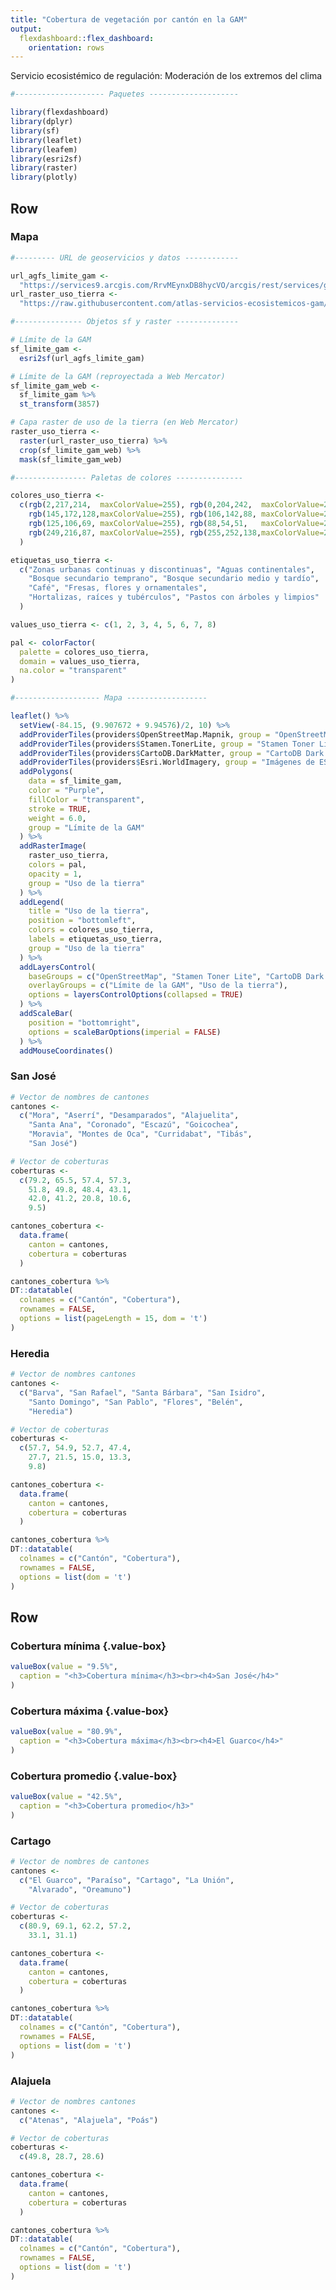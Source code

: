 ```yaml
---
title: "Cobertura de vegetación por cantón en la GAM"
output: 
  flexdashboard::flex_dashboard:
    orientation: rows
---
```

Servicio ecosistémico de regulación: Moderación de los extremos del clima
```r
#-------------------- Paquetes --------------------

library(flexdashboard)
library(dplyr)
library(sf)
library(leaflet)
library(leafem)
library(esri2sf)
library(raster)
library(plotly)

```

Row {data-height=650}
-----------------------------------------------------------------------

### Mapa {data-width=600}
```r

#--------- URL de geoservicios y datos ------------

url_agfs_limite_gam <-
  "https://services9.arcgis.com/RrvMEynxDB8hycVO/arcgis/rest/services/gam_limite_gam/FeatureServer/0"
url_raster_uso_tierra <-
  "https://raw.githubusercontent.com/atlas-servicios-ecosistemicos-gam/datos/master/uso-tierra/gam/USO_COBERTURA_GAM_WEB.tif"

#--------------- Objetos sf y raster --------------

# Límite de la GAM
sf_limite_gam <- 
  esri2sf(url_agfs_limite_gam)

# Límite de la GAM (reproyectada a Web Mercator)
sf_limite_gam_web <- 
  sf_limite_gam %>%
  st_transform(3857)

# Capa raster de uso de la tierra (en Web Mercator)
raster_uso_tierra <-
  raster(url_raster_uso_tierra) %>%
  crop(sf_limite_gam_web) %>%
  mask(sf_limite_gam_web)

#---------------- Paletas de colores ---------------

colores_uso_tierra <- 
  c(rgb(2,217,214,  maxColorValue=255), rgb(0,204,242,  maxColorValue=255), 
    rgb(145,172,128,maxColorValue=255), rgb(106,142,88, maxColorValue=255),
    rgb(125,106,69, maxColorValue=255), rgb(88,54,51,   maxColorValue=255),
    rgb(249,216,87, maxColorValue=255), rgb(255,252,138,maxColorValue=255)
  )

etiquetas_uso_tierra <- 
  c("Zonas urbanas continuas y discontinuas", "Aguas continentales", 
    "Bosque secundario temprano", "Bosque secundario medio y tardío",
    "Café", "Fresas, flores y ornamentales", 
    "Hortalizas, raíces y tubérculos", "Pastos con árboles y limpios"
  )

values_uso_tierra <- c(1, 2, 3, 4, 5, 6, 7, 8)

pal <- colorFactor(
  palette = colores_uso_tierra, 
  domain = values_uso_tierra,
  na.color = "transparent"
)

```

```r

#------------------- Mapa ------------------

leaflet() %>%
  setView(-84.15, (9.907672 + 9.94576)/2, 10) %>%
  addProviderTiles(providers$OpenStreetMap.Mapnik, group = "OpenStreetMap") %>%
  addProviderTiles(providers$Stamen.TonerLite, group = "Stamen Toner Lite") %>%
  addProviderTiles(providers$CartoDB.DarkMatter, group = "CartoDB Dark Matter") %>%
  addProviderTiles(providers$Esri.WorldImagery, group = "Imágenes de ESRI") %>%
  addPolygons(
    data = sf_limite_gam,
    color = "Purple",
    fillColor = "transparent",
    stroke = TRUE,
    weight = 6.0,
    group = "Límite de la GAM"
  ) %>%
  addRasterImage(
    raster_uso_tierra,
    colors = pal,
    opacity = 1,
    group = "Uso de la tierra"
  ) %>%
  addLegend(
    title = "Uso de la tierra",
    position = "bottomleft",
    colors = colores_uso_tierra,
    labels = etiquetas_uso_tierra,
    group = "Uso de la tierra"
  ) %>%
  addLayersControl(
    baseGroups = c("OpenStreetMap", "Stamen Toner Lite", "CartoDB Dark Matter", "Imágenes de ESRI"),
    overlayGroups = c("Límite de la GAM", "Uso de la tierra"),
    options = layersControlOptions(collapsed = TRUE)    
  ) %>%  
  addScaleBar(
    position = "bottomright",
    options = scaleBarOptions(imperial = FALSE)
  ) %>%
  addMouseCoordinates()
```

### San José {data-width=200}
```r

# Vector de nombres de cantones
cantones <- 
  c("Mora", "Aserrí", "Desamparados", "Alajuelita", 
    "Santa Ana", "Coronado", "Escazú", "Goicochea", 
    "Moravia", "Montes de Oca", "Curridabat", "Tibás", 
    "San José")

# Vector de coberturas
coberturas <- 
  c(79.2, 65.5, 57.4, 57.3, 
    51.8, 49.8, 48.4, 43.1, 
    42.0, 41.2, 20.8, 10.6,
    9.5)

cantones_cobertura <- 
  data.frame(
    canton = cantones, 
    cobertura = coberturas
  )

cantones_cobertura %>%
DT::datatable(
  colnames = c("Cantón", "Cobertura"),
  rownames = FALSE,
  options = list(pageLength = 15, dom = 't')
)

```

### Heredia {data-width=200}
```r

# Vector de nombres cantones
cantones <- 
  c("Barva", "San Rafael", "Santa Bárbara", "San Isidro", 
    "Santo Domingo", "San Pablo", "Flores", "Belén", 
    "Heredia")

# Vector de coberturas
coberturas <- 
  c(57.7, 54.9, 52.7, 47.4, 
    27.7, 21.5, 15.0, 13.3, 
    9.8)

cantones_cobertura <- 
  data.frame(
    canton = cantones, 
    cobertura = coberturas
  )

cantones_cobertura %>%
DT::datatable(
  colnames = c("Cantón", "Cobertura"),
  rownames = FALSE,
  options = list(dom = 't')
)

```

Row {data-height=350}
-----------------------------------------------------------------------

### Cobertura mínima {.value-box} {data-width=200}
```r
valueBox(value = "9.5%", 
  caption = "<h3>Cobertura mínima</h3><br><h4>San José</h4>"
)
```

### Cobertura máxima {.value-box} {data-width=200}
```r
valueBox(value = "80.9%", 
  caption = "<h3>Cobertura máxima</h3><br><h4>El Guarco</h4>"
)
```

### Cobertura promedio {.value-box} {data-width=200}
```r
valueBox(value = "42.5%", 
  caption = "<h3>Cobertura promedio</h3>"
)
```

### Cartago {data-width=200}
```r

# Vector de nombres de cantones
cantones <- 
  c("El Guarco", "Paraíso", "Cartago", "La Unión", 
    "Alvarado", "Oreamuno")

# Vector de coberturas
coberturas <- 
  c(80.9, 69.1, 62.2, 57.2, 
    33.1, 31.1)

cantones_cobertura <- 
  data.frame(
    canton = cantones, 
    cobertura = coberturas
  )

cantones_cobertura %>%
DT::datatable(
  colnames = c("Cantón", "Cobertura"),
  rownames = FALSE,
  options = list(dom = 't')
)

```

### Alajuela {data-width=200}
```r

# Vector de nombres cantones
cantones <- 
  c("Atenas", "Alajuela", "Poás")

# Vector de coberturas
coberturas <- 
  c(49.8, 28.7, 28.6)

cantones_cobertura <- 
  data.frame(
    canton = cantones, 
    cobertura = coberturas
  )

cantones_cobertura %>%
DT::datatable(
  colnames = c("Cantón", "Cobertura"),
  rownames = FALSE,
  options = list(dom = 't')
)

```